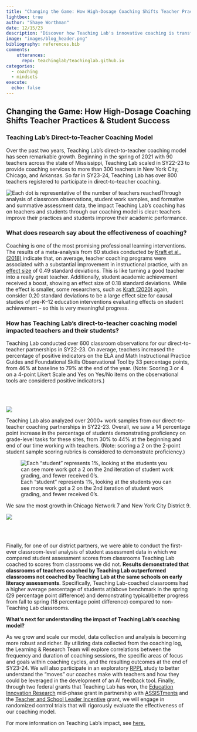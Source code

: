 ```yaml
---
title: "Changing the Game: How High-Dosage Coaching Shifts Teacher Practices & Student Success"
lightbox: true
author: "Shaye Worthman"
date: 12/15/23
description: "Discover how Teaching Lab's innovative coaching is transforming classrooms by uplifting both teachers and students."
image: "images/blog_header.png"
bibliography: references.bib
comments: 
    utterances:
      repo: teachinglab/teachinglab.github.io
categories: 
  - coaching
  - mindsets
execute: 
  echo: false
---
```


## **Changing the Game: How High-Dosage Coaching Shifts Teacher Practices & Student Success**

### **Teaching Lab’s Direct-to-Teacher Coaching Model**

Over the past two years, Teaching Lab's direct-to-teacher coaching model has seen remarkable growth. Beginning in the spring of 2021 with 90 teachers across the state of Mississippi, Teaching Lab scaled in SY22-23 to provide coaching services to more than 300 teachers in New York City, Chicago, and Arkansas. So far in SY23-24, Teaching Lab has over 800 teachers registered to participate in direct-to-teacher coaching.

![Each dot is representative of the number of teachers reached](images/teachers_coached_growth.png)Through analysis of classroom observations, student work samples, and formative and summative assessment data, the impact Teaching Lab’s coaching has on teachers and students through our coaching model is clear: teachers improve their practices and students improve their academic performance.

### **What does research say about the effectiveness of coaching?**

Coaching is one of the most promising professional learning interventions. The results of a meta-analysis from 60 studies conducted by [Kraft et al., (2018)](https://journals.sagepub.com/doi/10.3102/0034654318759268) indicate that, on average, teacher coaching programs were associated with a substantial improvement in instructional practice, with an [effect size](https://ies.ed.gov/ncee/edlabs/regions/west/relwestFiles/pdf/4-2-3-14_Effect_Size_Infographic_Final_508c.pdf) of 0.49 standard deviations. This is like turning a good teacher into a really great teacher. Additionally, student academic achievement received a boost, showing an effect size of 0.18 standard deviations. While the effect is smaller, some researchers, such as [Kraft (2020)](https://journals.sagepub.com/doi/10.3102/0013189X20912798) again, consider 0.20 standard deviations to be a large effect size for causal studies of pre-K–12 education interventions evaluating effects on student achievement – so this is very meaningful progress.

### **How has Teaching Lab’s direct-to-teacher coaching model impacted teachers and their students?**

Teaching Lab conducted over 600 classroom observations for our direct-to-teacher partnerships in SY22-23. On average, teachers increased the percentage of positive indicators on the ELA and Math Instructional Practice Guides and Foundational Skills Observational Tool by 33 percentage points, from 46% at baseline to 79% at the end of the year. (Note: Scoring 3 or 4 on a 4-point Likert Scale and Yes on Yes/No items on the observational tools are considered positive indicators.) 

\
\

![](images/ipg_scores.png){fig-alt="Improvements in teacher scores on classroom observations"}

Teaching Lab also analyzed over 2000+ work samples from our direct-to-teacher coaching partnerships in SY22-23. Overall, we saw a 14 percentage point increase in the percentage of students demonstrating proficiency on grade-level tasks for these sites, from 30% to 44% at the beginning and end of our time working with teachers. (Note: scoring a 2 on the 2-point student sample scoring rubrics is considered to demonstrate proficiency.)

![Each "student" represents 1%, looking at the students you can see more work got a 2 on the 2nd iteration of student work grading, and fewer received 0's.](images/person_plot.png)

We saw the most growth in Chicago Network 7 and New York City District 9.

![](images/student_work_scores1.png)

\
\

Finally, for one of our district partners, we were able to conduct the first-ever classroom-level analysis of student assessment data in which we compared student assessment scores from classrooms Teaching Lab coached to scores from classrooms we did not. **Results demonstrated that classrooms of teachers coached by Teaching Lab outperformed classrooms not coached by Teaching Lab at the same schools on early literacy assessments**. Specifically, Teaching Lab-coached classrooms had a higher average percentage of students at/above benchmark in the spring (29 percentage point difference) and demonstrating typical/better progress from fall to spring (18 percentage point difference) compared to non-Teaching Lab classrooms.

**What’s next for understanding the impact of Teaching Lab’s coaching model?**

As we grow and scale our model, data collection and analysis is becoming more robust and richer. By utilizing data collected from the coaching log, the Learning & Research Team will explore correlations between the frequency and duration of coaching sessions, the specific areas of focus and goals within coaching cycles, and the resulting outcomes at the end of SY23-24. We will also participate in an exploratory [RPPL](https://annenberg.brown.edu/rppl) study to better understand the “moves” our coaches make with teachers and how they could be leveraged in the development of an AI feedback tool. Finally, through two federal grants that Teaching Lab has won, the [Education Innovation Research](https://oese.ed.gov/offices/office-of-discretionary-grants-support-services/innovation-early-learning/education-innovation-and-research-eir/) mid-phase grant in partnership with [ASSISTments](https://new.assistments.org/) and the [Teacher and School Leader Incentive](https://oese.ed.gov/offices/office-of-discretionary-grants-support-services/effective-educator-development-programs/teacher-and-school-leader-incentive-program/) grant, we will engage in randomized control trials that will rigorously evaluate the effectiveness of our coaching model.

For more information on Teaching Lab’s impact, see [here.](https://view.genial.ly/653ad43e39b26a00115c9a89/interactive-image-teaching-labs-impact)
